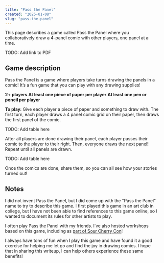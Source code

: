```yaml
---
title: "Pass the Panel"
created: "2025-01-08"
slug: "pass-the-panel"
---
```


This page describes a game called Pass the Panel where you collaboratively
draw a 4-panel comic with other players, one panel at a time.

TODO: Add link to PDF

## Game description

Pass the Panel is a game where players take turns drawing the panels in a
comic! It’s a fun game that you can play with any drawing supplies!

**2+ players**
**At least one piece of paper per player**
**At least one pen or pencil per player**

**To play:** Give each player a piece of paper and something to draw with.
The first turn, each player draws a 4 panel comic grid on their paper, then
draws the first panel of the comic.

TODO: Add table here

After all players are done drawing their panel, each player passes their comic
to the player to their right. Then, everyone draws the next panel! Repeat
until all panels are drawn.

TODO: Add table here

Once the comics are done, share them, so you can all see how your stories turned out!

## Notes

I did not invent Pass the Panel, but I did come up with the "Pass the Panel"
name to try to describe this game. I first played this game in an art club in
college, but I have not been able to find references to this game online,
so I wanted to document its rules for other artists to play.

I often play Pass the Panel with my friends. I've also hosted workshops
based on this game, including as [part of Sour Cherry Con](https://www.sourcherrycomics.com/2024/05/08/sour-cherry-con-2024-recap/)!

I always have tons of fun when I play this game and have found it a good
exercise for helping me let go and find the joy in drawing comics. I hope that
in sharing this writeup, I can help others experience these same benefits!

